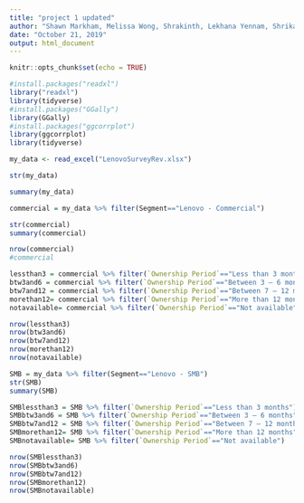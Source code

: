 ```yaml
---
title: "project 1 updated"
author: "Shawn Markham, Melissa Wong, Shrakinth, Lekhana Yennam, Shrikanth"
date: "October 21, 2019"
output: html_document
---
```


```r
knitr::opts_chunk$set(echo = TRUE)
```
```r
#install.packages("readxl")
library("readxl")
library(tidyverse)
#install.packages("GGally")
library(GGally)
#install.packages("ggcorrplot")
library(ggcorrplot)
library(tidyverse)
```
```r
my_data <- read_excel("LenovoSurveyRev.xlsx")

```

```r
str(my_data)

```

```r
summary(my_data)
```
```r
commercial = my_data %>% filter(Segment=="Lenovo - Commercial")
```

```r
str(commercial)
summary(commercial)
```
```r
nrow(commercial)
#commercial
```
```r
lessthan3 = commercial %>% filter(`Ownership Period`=="Less than 3 months")
btw3and6 = commercial %>% filter(`Ownership Period`=="Between 3 – 6 months")
btw7and12 = commercial %>% filter(`Ownership Period`=="Between 7 – 12 months")
morethan12= commercial %>% filter(`Ownership Period`=="More than 12 months")
notavailable= commercial %>% filter(`Ownership Period`=="Not available")
```

```r
nrow(lessthan3)
nrow(btw3and6)
nrow(btw7and12)
nrow(morethan12)
nrow(notavailable)
```
```r
SMB = my_data %>% filter(Segment=="Lenovo - SMB")
str(SMB)
summary(SMB)
```
```r
SMBlessthan3 = SMB %>% filter(`Ownership Period`=="Less than 3 months")
SMBbtw3and6 = SMB %>% filter(`Ownership Period`=="Between 3 – 6 months")
SMBbtw7and12 = SMB %>% filter(`Ownership Period`=="Between 7 – 12 months")
SMBmorethan12= SMB %>% filter(`Ownership Period`=="More than 12 months")
SMBnotavailable= SMB %>% filter(`Ownership Period`=="Not available")
```

```r
nrow(SMBlessthan3)
nrow(SMBbtw3and6)
nrow(SMBbtw7and12)
nrow(SMBmorethan12)
nrow(SMBnotavailable)
```

